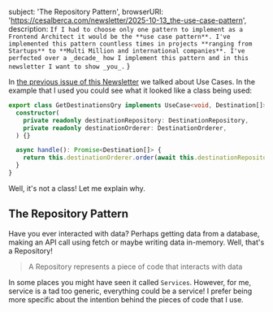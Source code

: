 
  subject: 'The Repository Pattern',
  browserURl: 'https://cesalberca.com/newsletter/2025-10-13_the-use-case-pattern',
  description: `If I had to choose only one pattern to implement as a Frontend Architect it would be the **use case pattern**. I've implemented this pattern countless times in projects **ranging from Startups** to **Multi Million and international companies**. I've perfected over a _decade_ how I implement this pattern and in this newsletter I want to show _you_.`
}

In [the previous issue of this Newsletter](https://cesalberca.com/newsletter/2025-10-13_the-use-case-pattern) we talked about Use Cases. In the example that I used you could see what it looked like a class being used:

```typescript
export class GetDestinationsQry implements UseCase<void, Destination[]> {
  constructor(
    private readonly destinationRepository: DestinationRepository,
    private readonly destinationOrderer: DestinationOrderer,
  ) {}

  async handle(): Promise<Destination[]> {
    return this.destinationOrderer.order(await this.destinationRepository.findAll())
  }
}
```

Well, it's not a class! Let me explain why.

## The Repository Pattern

Have you ever interacted with data? Perhaps getting data from a database, making an API call using fetch or maybe writing data in-memory. Well, that's a Repository!

> A Repository represents a piece of code that interacts with data

In some places you might have seen it called `Services`. However, for me, service is a tad too generic, everything could be a service! I prefer being more specific about the intention behind the pieces of code that I use.

